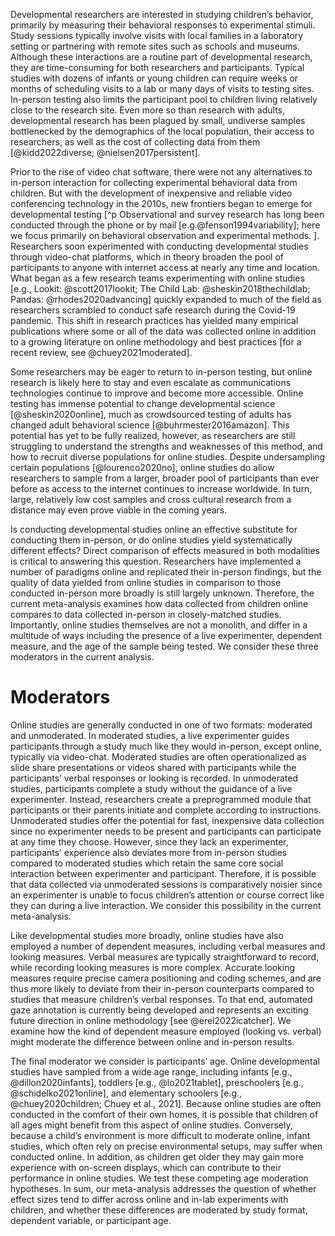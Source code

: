 Developmental researchers are interested in studying children’s behavior, primarily by measuring their behavioral responses to experimental stimuli. Study sessions typically involve visits with local families in a laboratory setting or partnering with remote sites such as schools and museums. Although these interactions are a routine part of developmental research, they are time-consuming for both researchers and participants. Typical studies with dozens of infants or young children can require weeks or months of scheduling visits to a lab or many days of visits to testing sites. In-person testing also limits the participant pool to children living relatively close to the research site. Even more so than research with adults, developmental research has been plagued by small, undiverse samples bottlenecked by the demographics of the local population,  their access to researchers, as well as the cost of collecting data from them [@kidd2022diverse; @nielsen2017persistent]. 

Prior to the rise of video chat software, there were not any alternatives to in-person interaction for collecting experimental behavioral data from children. But with the development of inexpensive and reliable video conferencing technology in the 2010s, new frontiers began to emerge for developmental testing [^p  Observational and survey research has long been conducted through the phone or by mail [e.g.@fenson1994variability]; here we focus primarily on behavioral observation and experimental methods. 
]. Researchers soon experimented with conducting developmental studies through video-chat platforms, which in theory broaden the pool of participants to anyone with internet access at nearly any time and location. What began as a few research teams experimenting with online studies [e.g., Lookit: @scott2017lookit; The Child Lab: @sheskin2018thechildlab; Pandas: @rhodes2020advancing] quickly expanded to much of the field as researchers scrambled to conduct safe research during the Covid-19 pandemic. This shift in research practices has yielded many empirical publications where some or all of the data was collected online in addition to a growing literature on online methodology and best practices [for a recent review, see @chuey2021moderated]. 

Some researchers may be eager to return to in-person testing, but online research is likely here to stay and even escalate as communications technologies continue to improve and become more accessible. Online testing has immense potential to change developmental science [@sheskin2020online], much as crowdsourced testing of adults has changed adult behavioral science [@buhrmester2016amazon]. This potential has yet to be fully realized, however, as researchers are still struggling to understand the strengths and weaknesses of this method, and how to recruit diverse populations for online studies. Despite undersampling certain populations [@lourenco2020no], online studies do allow researchers to sample from a larger, broader pool of participants than ever before as access to the internet continues to increase worldwide. In turn, large, relatively low cost samples and cross cultural research from a distance may even prove viable in the coming years.

Is conducting developmental studies online an effective substitute for conducting them in-person, or do online studies yield systematically different effects? Direct comparison of effects measured in both modalities is critical to answering this question. Researchers have implemented a number of paradigms online and replicated their in-person findings, but the quality of data yielded from online studies in comparison to those conducted in-person more broadly is still largely unknown. Therefore, the current meta-analysis examines how data collected from children online compares to data collected in-person in closely-matched studies. Importantly, online studies themselves are not a monolith, and differ in a multitude of ways including the presence of a live experimenter, dependent measure, and the age of the sample being tested. We consider these three moderators in the current analysis.

# Moderators 

Online studies are generally conducted in one of two formats: moderated and unmoderated. In moderated studies, a live experimenter guides participants through a study much like they would in-person, except online, typically via video-chat. Moderated studies are often operationalized as slide share presentations or videos shared with participants while the participants’ verbal responses or looking is recorded. In unmoderated studies, participants complete a study without the guidance of a live experimenter. Instead, researchers create a preprogrammed module that participants or their parents initiate and complete according to instructions. Unmoderated studies offer the potential for fast, inexpensive data collection since no experimenter needs to be present and participants can participate at any time they choose. However, since they lack an experimenter, participants’ experience also deviates more from in-person studies compared to moderated studies which retain the same core social interaction between experimenter and participant. Therefore, it is possible that data collected via unmoderated sessions is comparatively noisier since an experimenter is unable to focus children’s attention or course correct like they can during a live interaction. We consider this possibility in the current meta-analysis.

Like developmental studies more broadly, online studies have also employed a number of dependent measures, including verbal measures  and looking measures. Verbal measures are typically straightforward to record, while recording looking measures is more complex. Accurate looking measures require precise camera positioning and coding schemes, and are thus more likely to deviate from their in-person counterparts compared to studies that measure children’s verbal responses. To that end, automated gaze annotation is currently being developed and represents an exciting future direction in online methodology [see @erel2022icatcher]. We examine how the kind of dependent measure employed (looking vs. verbal) might moderate the difference between online and in-person results.

The final moderator we consider is participants’ age. Online developmental studies have sampled from a wide age range, including infants [e.g., @dillon2020infants], toddlers [e.g., @lo2021tablet], preschoolers [e.g., @schidelko2021online], and elementary schoolers [e.g., @chuey2020children; Chuey et al., 2021]. Because online studies are often conducted in the comfort of their own homes, it is possible that children of all ages might benefit from this aspect of online studies. Conversely, because a child’s environment is more difficult to moderate online, infant studies, which often rely on precise environmental setups, may suffer when conducted online. In addition, as children get older they may gain more experience with on-screen displays, which can contribute to their performance in online studies. We test these competing age moderation hypotheses. In sum, our meta-analysis addresses the question of whether effect sizes tend to differ across online and in-lab experiments with children, and whether these differences are moderated by study format, dependent variable, or participant age. 


